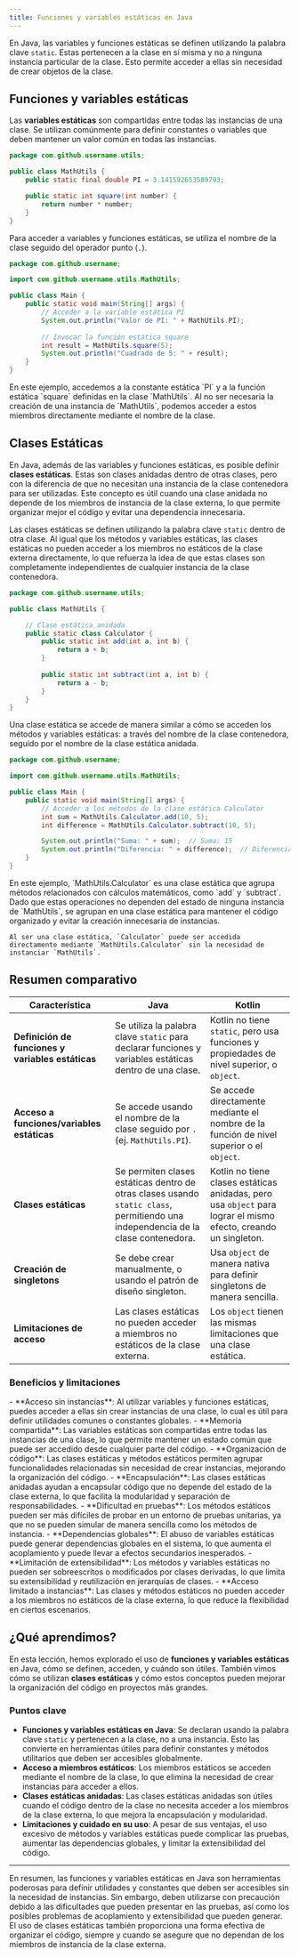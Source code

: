 ```yaml
---
title: Funciones y variables estáticas en Java
---
```


<ReadingTime />
<GithubRepoLink user="r8vnhill" repo="" />

En Java, las variables y funciones estáticas se definen utilizando la palabra clave `static`. Estas pertenecen a la clase en sí misma y no a ninguna instancia particular de la clase. Esto permite acceder a ellas sin necesidad de crear objetos de la clase.

## Funciones y variables estáticas

Las **variables estáticas** son compartidas entre todas las instancias de una clase. Se utilizan comúnmente para definir constantes o variables que deben mantener un valor común en todas las instancias.

```java showLineNumbers title="src/main/java/com/github/username/utils/MathUtils.java"
package com.github.username.utils;

public class MathUtils {
    public static final double PI = 3.141592653589793;

    public static int square(int number) {
        return number * number;
    }
}
```

Para acceder a variables y funciones estáticas, se utiliza el nombre de la clase seguido del operador punto (`.`).

```java showLineNumbers title="src/main/java/com/github/username/Main.java"
package com.github.username;

import com.github.username.utils.MathUtils;

public class Main {
    public static void main(String[] args) {
        // Acceder a la variable estática PI
        System.out.println("Valor de PI: " + MathUtils.PI);
        
        // Invocar la función estática square
        int result = MathUtils.square(5);
        System.out.println("Cuadrado de 5: " + result);
    }
}
```

<Explanation>
    En este ejemplo, accedemos a la constante estática `PI` y a la función estática `square` definidas en la clase `MathUtils`. Al no ser necesaria la creación de una instancia de `MathUtils`, podemos acceder a estos miembros directamente mediante el nombre de la clase.
</Explanation>

## Clases Estáticas

En Java, además de las variables y funciones estáticas, es posible definir **clases estáticas**. Estas son clases anidadas dentro de otras clases, pero con la diferencia de que no necesitan una instancia de la clase contenedora para ser utilizadas. Este concepto es útil cuando una clase anidada no depende de los miembros de instancia de la clase externa, lo que permite organizar mejor el código y evitar una dependencia innecesaria.

Las clases estáticas se definen utilizando la palabra clave `static` dentro de otra clase. Al igual que los métodos y variables estáticas, las clases estáticas no pueden acceder a los miembros no estáticos de la clase externa directamente, lo que refuerza la idea de que estas clases son completamente independientes de cualquier instancia de la clase contenedora.

```java showLineNumbers title="src/main/java/com/github/username/utils/MathUtils.java"
package com.github.username.utils;

public class MathUtils {

    // Clase estática anidada
    public static class Calculator {
        public static int add(int a, int b) {
            return a + b;
        }
        
        public static int subtract(int a, int b) {
            return a - b;
        }
    }
}
```

Una clase estática se accede de manera similar a cómo se acceden los métodos y variables estáticas: a través del nombre de la clase contenedora, seguido por el nombre de la clase estática anidada.

```java showLineNumbers title="src/main/java/com/github/username/Main.java"
package com.github.username;

import com.github.username.utils.MathUtils;

public class Main {
    public static void main(String[] args) {
        // Acceder a los métodos de la clase estática Calculator
        int sum = MathUtils.Calculator.add(10, 5);
        int difference = MathUtils.Calculator.subtract(10, 5);

        System.out.println("Suma: " + sum);  // Suma: 15
        System.out.println("Diferencia: " + difference);  // Diferencia: 5
    }
}
```

<Explanation>
    En este ejemplo, `MathUtils.Calculator` es una clase estática que agrupa métodos relacionados con cálculos matemáticos, como `add` y `subtract`. Dado que estas operaciones no dependen del estado de ninguna instancia de `MathUtils`, se agrupan en una clase estática para mantener el código organizado y evitar la creación innecesaria de instancias.

    Al ser una clase estática, `Calculator` puede ser accedida directamente mediante `MathUtils.Calculator` sin la necesidad de instanciar `MathUtils`.
</Explanation>

## Resumen comparativo

| **Característica**             | **Java**                                                                 | **Kotlin**                                                                |
|-------------------------------|--------------------------------------------------------------------------|---------------------------------------------------------------------------|
| **Definición de funciones y variables estáticas** | Se utiliza la palabra clave `static` para declarar funciones y variables estáticas dentro de una clase. | Kotlin no tiene `static`, pero usa funciones y propiedades de nivel superior, o `object`. |
| **Acceso a funciones/variables estáticas** | Se accede usando el nombre de la clase seguido por `.` (ej. `MathUtils.PI`). | Se accede directamente mediante el nombre de la función de nivel superior o el `object`. |
| **Clases estáticas**           | Se permiten clases estáticas dentro de otras clases usando `static class`, permitiendo una independencia de la clase contenedora. | Kotlin no tiene clases estáticas anidadas, pero usa `object` para lograr el mismo efecto, creando un singleton. |
| **Creación de singletons**     | Se debe crear manualmente, o usando el patrón de diseño singleton.       | Usa `object` de manera nativa para definir singletons de manera sencilla.  |
| **Limitaciones de acceso**     | Las clases estáticas no pueden acceder a miembros no estáticos de la clase externa. | Los `object` tienen las mismas limitaciones que una clase estática.        |

### Beneficios y limitaciones

<ProCons>
    <Pros>
        - **Acceso sin instancias**: Al utilizar variables y funciones estáticas, puedes acceder a ellas sin crear instancias de una clase, lo cual es útil para definir utilidades comunes o constantes globales.
        - **Memoria compartida**: Las variables estáticas son compartidas entre todas las instancias de una clase, lo que permite mantener un estado común que puede ser accedido desde cualquier parte del código.
        - **Organización de código**: Las clases estáticas y métodos estáticos permiten agrupar funcionalidades relacionadas sin necesidad de crear instancias, mejorando la organización del código.
        - **Encapsulación**: Las clases estáticas anidadas ayudan a encapsular código que no depende del estado de la clase externa, lo que facilita la modularidad y separación de responsabilidades.
    </Pros>
    <Cons>
        - **Dificultad en pruebas**: Los métodos estáticos pueden ser más difíciles de probar en un entorno de pruebas unitarias, ya que no se pueden simular de manera sencilla como los métodos de instancia.
        - **Dependencias globales**: El abuso de variables estáticas puede generar dependencias globales en el sistema, lo que aumenta el acoplamiento y puede llevar a efectos secundarios inesperados.
        - **Limitación de extensibilidad**: Los métodos y variables estáticas no pueden ser sobreescritos o modificados por clases derivadas, lo que limita su extensibilidad y reutilización en jerarquías de clases.
        - **Acceso limitado a instancias**: Las clases y métodos estáticos no pueden acceder a los miembros no estáticos de la clase externa, lo que reduce la flexibilidad en ciertos escenarios.
    </Cons>
</ProCons>

## ¿Qué aprendimos?

En esta lección, hemos explorado el uso de **funciones y variables estáticas** en Java, cómo se definen, acceden, y cuándo son útiles. También vimos cómo se utilizan **clases estáticas** y cómo estos conceptos pueden mejorar la organización del código en proyectos más grandes.

### Puntos clave

- **Funciones y variables estáticas en Java**: Se declaran usando la palabra clave `static` y pertenecen a la clase, no a una instancia. Esto las convierte en herramientas útiles para definir constantes y métodos utilitarios que deben ser accesibles globalmente.
- **Acceso a miembros estáticos**: Los miembros estáticos se acceden mediante el nombre de la clase, lo que elimina la necesidad de crear instancias para acceder a ellos.
- **Clases estáticas anidadas**: Las clases estáticas anidadas son útiles cuando el código dentro de la clase no necesita acceder a los miembros de la clase externa, lo que mejora la encapsulación y modularidad.
- **Limitaciones y cuidado en su uso**: A pesar de sus ventajas, el uso excesivo de métodos y variables estáticas puede complicar las pruebas, aumentar las dependencias globales, y limitar la extensibilidad del código.

---

En resumen, las funciones y variables estáticas en Java son herramientas poderosas para definir utilidades y constantes que deben ser accesibles sin la necesidad de instancias. Sin embargo, deben utilizarse con precaución debido a las dificultades que pueden presentar en las pruebas, así como los posibles problemas de acoplamiento y extensibilidad que pueden generar. El uso de clases estáticas también proporciona una forma efectiva de organizar el código, siempre y cuando se asegure que no dependan de los miembros de instancia de la clase externa.
